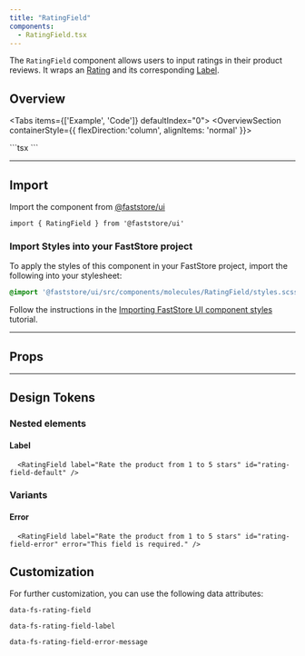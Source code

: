 ```yaml
---
title: "RatingField"
components:
  - RatingField.tsx
---
```


The `RatingField` component allows users to input ratings in their product reviews. It wraps an [Rating](https://developers.vtex.com/docs/guides/faststore/molecules-rating) and its corresponding [Label](https://developers.vtex.com/docs/guides/faststore/atoms-label).

## Overview

<Tabs items={['Example', 'Code']} defaultIndex="0">
  <Tab>
    <OverviewSection containerStyle={{ flexDirection:'column', alignItems: 'normal' }}>
      <RatingField label="Rate the product from 1 to 5 stars" id="rating-field-default" />
      <RatingField label="Rate the product from 1 to 5 stars" id="rating-field-error" error="This field is required." />
     </OverviewSection>
  </Tab>
  
  <Tab>
    ```tsx
      <RatingField label="Rate the product from 1 to 5 stars" id="rating-field-default" />
      <RatingField label="Rate the product from 1 to 5 stars" id="rating-field-error" error="This field is required." />
    ```
  </Tab>
</Tabs>

---

## Import

Import the component from [@faststore/ui](https://developers.vtex.com/docs/guides/faststore/components-index)

```tsx
import { RatingField } from '@faststore/ui'
```

### Import Styles into your FastStore project

To apply the styles of this component in your FastStore project, import the following into your stylesheet:

```scss
@import '@faststore/ui/src/components/molecules/RatingField/styles.scss';
```

Follow the instructions in the [Importing FastStore UI component styles](https://developers.vtex.com/docs/guides/faststore/using-themes-importing-ui-components-styles) tutorial.

---

## Props

<ComponentPropsSection component="RatingField" />

---

## Design Tokens

### Nested elements

#### Label

<OverviewSection>
  <RatingField label="Rate the product from 1 to 5 stars" id="rating-field-default" />
</OverviewSection>

```tsx
  <RatingField label="Rate the product from 1 to 5 stars" id="rating-field-default" />
```

<TokenTable>
  <TokenRow
    token="--fs-rating-field-label-color"
    value="var(--fs-color-text-light)"
    isColor
  />
  <TokenRow
    token="--fs-rating-field-label-size"
    value="var(--fs-text-size-2)"
  />
  <TokenRow
    token="--fs-rating-field-label-line-height"
    value="var(--fs-text-size-4)"
  />
</TokenTable>

### Variants

#### Error

<OverviewSection>
  <RatingField label="Rate the product from 1 to 5 stars" id="rating-field-error" error="This field is required." />
</OverviewSection>

```tsx
  <RatingField label="Rate the product from 1 to 5 stars" id="rating-field-error" error="This field is required." />
```
  
<TokenTable>
  <TokenRow
    token="--fs-rating-field-error-message-size"
    value="var(--fs-text-size-legend)"
  />
  <TokenRow
    token="--fs-rating-field-error-message-line-height"
    value="1.1"
  />
  <TokenRow
    token="--fs-rating-field-error-message-color"
    value="var(--fs-color-danger-text)"
    isColor
  />
</TokenTable>

## Customization

For further customization, you can use the following data attributes:

`data-fs-rating-field`

`data-fs-rating-field-label`

`data-fs-rating-field-error-message`

